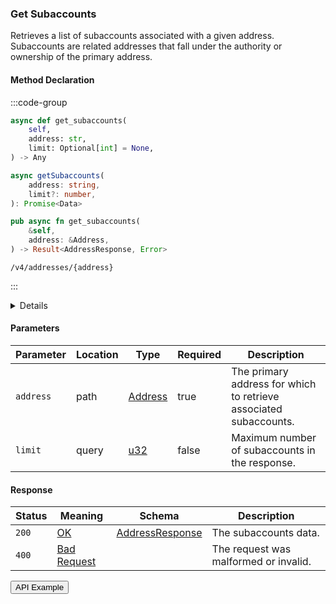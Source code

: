
### Get Subaccounts

Retrieves a list of subaccounts associated with a given address. Subaccounts are related addresses that fall under the authority or ownership of the primary address.

#### Method Declaration

:::code-group

```python [Python]
async def get_subaccounts(
    self,
    address: str,
    limit: Optional[int] = None,
) -> Any
```

```typescript [TypeScript]
async getSubaccounts(
    address: string,
    limit?: number,
): Promise<Data>
```

```rust [Rust]
pub async fn get_subaccounts(
    &self,
    address: &Address,
) -> Result<AddressResponse, Error>
```

```url [API]
/v4/addresses/{address}
```

:::

<Details title="Unification Plan">
- Rust implementation doesn't have optional parameters.
</Details>

#### Parameters

| Parameter           | Location    | Type               | Required | Description                                                       |
| ------------------- | ----------- | ------------------ | -------- | ------------------------------------------------------------------|
| `address`           | path        | [Address]          | true     | The primary address for which to retrieve associated subaccounts. |
| `limit`             | query       | [u32]              | false    | Maximum number of subaccounts in the response.                    |

#### Response

| Status | Meaning       | Schema                          | Description                           |
| ------ | ------------- | ------------------------------- | ------------------------------------- |
| `200`  | [OK]          | [AddressResponse]               | The subaccounts data.                 |
| `400`  | [Bad Request] |                                 | The request was malformed or invalid. |

<Button href="https://indexer.v4testnet.dydx.exchange/v4/addresses/dydx14zzueazeh0hj67cghhf9jypslcf9sh2n5k6art">API Example</Button>

[Address]: /types/address
[OK]: /types/ok
[AddressResponse]: /types/address_response
[u32]: /types/u32
[Bad Request]: /types/bad-request
